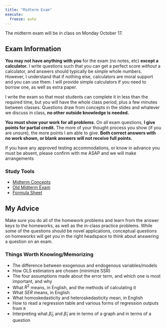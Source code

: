 ```yaml
---
title: "Midterm Exam"
execute:
  freeze: auto
---
```


::: callout-warning
The midterm exam will be in class on Monday October 17.
:::

## Exam Information

**You may not have anything with you** for the exam (no notes, etc) **except a calculator.** I write questions such that you can get a perfect score *without* a calculator, and answers should typically be simple whole numbers. However, I understand that if nothing else, calculators are moral support and you can use them. I will provide simple calculators if you need to borrow one, as well as extra paper.

I write the exam so that most students can complete it in less than the required time, but you will have the whole class period, plus a few minutes between classes. Questions draw from concepts in the slides and whatever we discuss in class, **no other outside knowledge is needed.**

**You must show your work for all problems.** On all exam questions, **I give points for partial credit.** The more of your thought process you show (if you are unsure), the more points I am able to give. **Both correct answers with no work shown, or blank answers will not receive full points.**

If you have any approved testing accommodations, or know in advance you must be absent, please confirm with me ASAP and we will make arrangements

### Study Tools

- [<i class="fas fa-external-link-square-alt"></i> Midterm Concepts](/resources/exams/midterm-concepts.qmd)
<!-- [<i class="fas fa-external-link-square-alt"></i> Review Questions Slides](/slides/midterm-review.html) -->
<!--### Midterm Review Questions
- [<i class="fas fa-chalkboard-teacher"></i> Midterm Review Questions](/slides/midterm-review.html)-->
- [<i class="fas fa-file-pdf"></i> Old Midterm Exam](/files/examprep/01-old-exam.pdf)
- [<i class="fas fa-file-pdf"></i> Formula Sheet](/files/examprep/midtermformulas.pdf)

## My Advice

Make sure you do all of the homework problems and learn from the answer keys to the homeworks, as well as the in-class practice problems. While some of the questions should be novel applications, conceptual questions on homeworks will get you in the right headspace to think about answering a question on an exam.

### Things Worth Knowing/Memorizing

- The difference between exogenous and endogenous variables/models
- How OLS estimators are chosen (minimize SSR)
- The four assumptions made about the error term, and which one is most important, and why
- What $R^2$ means, in English, and the methods of calculating it
- What $SER$ means, in English
- What homoskedasticity and heteroskedasticity mean, in English
- How to read a regression table and various forms of regression outputs from `R`
- Interpreting what $\hat{\beta}_0$ and $\hat{\beta}_1$ are in terms of a graph and in terms of a question